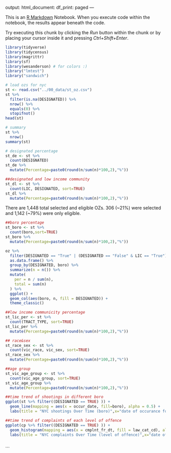 output:
  html_document:
    df_print: paged
---

This is an [R Markdown](http://rmarkdown.rstudio.com) Notebook. When you execute code within the notebook, the results appear beneath the code. 

Try executing this chunk by clicking the *Run* button within the chunk or by placing your cursor inside it and pressing *Ctrl+Shift+Enter*. 



```r
library(tidyverse)
library(tidycensus)
library(magrittr)
library(sf)
library(wesanderson) # for colors :)
library("lmtest")
library("sandwich")
```


```r
# load ozs for nyc
st <- read.csv("../00_data/st_oz.csv")
st %>%
  filter(is.na(DESIGNATED)) %>%
  nrow() %>%
  equals(0) %>%
  stopifnot()
head(st)
```

```r
# summary
st %>%
  nrow()
summary(st)
```


```r
# designated percentage
st_de <- st %>%
  count(DESIGNATED)
st_de %>%
  mutate(Percentage=paste0(round(n/sum(n)*100,2),"%"))
```


```r
##designated and low income community
st_dl <- st %>%
  count(LIC, DESIGNATED, sort=TRUE)
st_dl %>%
  mutate(Percentage=paste0(round(n/sum(n)*100,2),"%"))
```
There are 1,448 total selected and eligible OZs. 306 (~21%) were selected and 1,142 (~79%) were only eligible.
```r
##boro percentage
st_boro <- st %>%
  count(boro,sort=TRUE)
st_boro %>%
  mutate(Percentage=paste0(round(n/sum(n)*100,2),"%"))
```

```r
oz %>%
  filter(DESIGNATED == "True" | (DESIGNATED == "False" & LIC == "True")) %>%
  as.data.frame() %>%
  group_by(DESIGNATED, boro) %>%
  summarize(n = n()) %>%
  mutate(
    per = n / sum(n),
    total = sum(n)
  ) %>%
  ggplot() +
  geom_col(aes(boro, n, fill = DESIGNATED)) +
  theme_classic()

```

```r
##low income communicity percentage
st_lic_per <- st %>%
  count(TRACT_TYPE, sort=TRUE)
st_lic_per %>%
  mutate(Percentage=paste0(round(n/sum(n)*100,2),"%"))
```



```r
## race&sex 
st_race_sex <- st %>%
  count(vic_race, vic_sex, sort=TRUE)
st_race_sex %>%
  mutate(Percentage=paste0(round(n/sum(n)*100,2),"%"))

```
```r
##age group
st_vic_age_group <- st %>%
  count(vic_age_group, sort=TRUE)
st_vic_age_group %>%
  mutate(Percentage=paste0(round(n/sum(n)*100,2),"%"))

```

```r
##time trend of shootings in different boro
ggplot(st %>% filter((DESIGNATED == TRUE) )) +
  geom_line(mapping = aes(x = occur_date, fill=boro), alpha = 0.5) +
  labs(title = "NYC shootings Over Time (boro)",x="date of occurance for the report event", y = "count")
```
```r
##time trend of complaints of each level of offence
ggplot(cp %>% filter((DESIGNATED == TRUE) )) +
  geom_histogram(mapping = aes(x = cmplnt_fr_dt, fill = law_cat_cd), alpha = 0.5, position = "identity") +
  labs(title = "NYC complaints Over Time (level of offence)",x="date of occurance for the report event", y = "count")
```

```r

```
```

